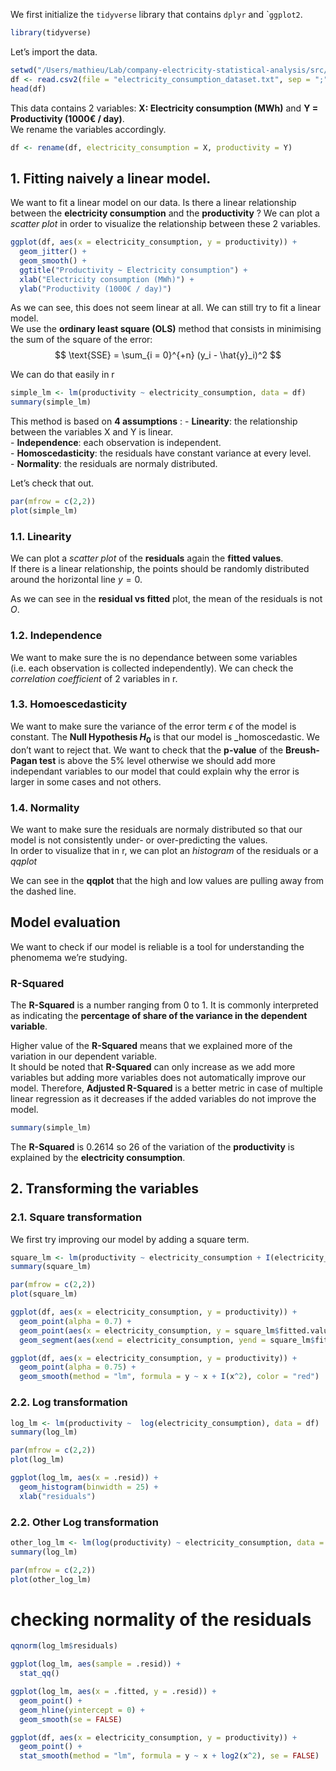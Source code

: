 We first initialize the `tidyverse` library that contains `dplyr` and ``ggplot2`.
```r
library(tidyverse)
```

Let's import the data.
```r
setwd("/Users/mathieu/Lab/company-electricity-statistical-analysis/src/")
df <- read.csv2(file = "electricity_consumption_dataset.txt", sep = ";", dec = ".")
head(df)
```

This data contains 2 variables: **X: Electricity consumption (MWh)** and **Y = Productivity (1000€ / day)**.    
We rename the variables accordingly.

```r
df <- rename(df, electricity_consumption = X, productivity = Y)
```

## 1. Fitting naively a linear model.

We want to fit a linear model on our data. Is there a linear relationship between the **electricity consumption** and the **productivity** ? We can plot a _scatter plot_ in order to visualize the relationship between these 2 variables.
```r
ggplot(df, aes(x = electricity_consumption, y = productivity)) +
  geom_jitter() +
  geom_smooth() +
  ggtitle("Productivity ~ Electricity consumption") +
  xlab("Electricity consumption (MWh)") +
  ylab("Productivity (1000€ / day)")
```

As we can see, this does not seem linear at all. We can still try to fit a linear model.    
We use the **ordinary least square (OLS)** method that consists in minimising the sum of the square of the error: 
$$
\text{SSE} = \sum_{i = 0}^{+n} (y_i - \hat{y}_i)^2
$$

We can do that easily in r 
```r
simple_lm <- lm(productivity ~ electricity_consumption, data = df)
summary(simple_lm)
```

This method is based on **4 assumptions** :
- **Linearity**: the relationship between the variables X and Y is linear.    
- **Independence**: each observation is independent.    
- **Homoscedasticity**: the residuals have constant variance at every level.   
- **Normality**: the residuals are normaly distributed.

Let's check that out.

```r
par(mfrow = c(2,2))
plot(simple_lm)
```

### 1.1. Linearity

We can plot a _scatter plot_ of the **residuals** again the **fitted values**.    
If there is a linear relationship, the points should be randomly distributed around the horizontal line $y = 0$.

As we can see in the **residual vs fitted** plot, the mean of the residuals is not $O$.

### 1.2. Independence 

We want to make sure the is no dependance between some variables (i.e. each observation is collected independently). We can check the _correlation coefficient_ of 2 variables in r.

### 1.3. Homoescedasticity

We want to make sure the variance of the error term $\epsilon$ of the model is constant. The **Null Hypothesis $H_0$** is that our model is _homoscedastic. We don't want to reject that. We want to check that the **p-value** of the **Breush-Pagan test** is above the 5% level otherwise we should add more independant variables to our model that could explain why the error is larger in some cases and not others.

### 1.4. Normality 

We want to make sure the residuals are normaly distributed so that our model is not consistently under- or over-predicting the values.    
In order to visualize that in r, we can plot an _histogram_ of the residuals or a _qqplot_

We can see in the **qqplot** that the high and low values are pulling away from the dashed line.

## Model evaluation

We want to check if our model is reliable is a tool for understanding the phenomema we're studying.

### R-Squared 

The **R-Squared** is a number ranging from $0$ to $1$. It is commonly interpreted as indicating the **percentage of share of the variance in the dependent variable**.

Higher value of the **R-Squared** means that we explained more of the variation in our dependent variable.    
It should be noted that **R-Squared** can only increase as we add more variables but adding more variables does not automatically improve our model. Therefore, **Adjusted R-Squared** is a better metric in case of multiple linear regression as it decreases if the added variables do not improve the model.

```r
summary(simple_lm)
```

The **R-Squared** is $0.2614$ so $26%$ of the variation of the **productivity** is explained by the **electricity consumption**.

## 2. Transforming the variables

### 2.1. Square transformation

We first try improving our model by adding a square term. 
```r
square_lm <- lm(productivity ~ electricity_consumption + I(electricity_consumption^2), data = df)
summary(square_lm)

par(mfrow = c(2,2))
plot(square_lm)
```

```r
ggplot(df, aes(x = electricity_consumption, y = productivity)) +
  geom_point(alpha = 0.7) +
  geom_point(aes(x = electricity_consumption, y = square_lm$fitted.values), color = "red", alpha = 0.5) +
  geom_segment(aes(xend = electricity_consumption, yend = square_lm$fitted.values), color = "red", alpha = 0.25, linetype = "dashed")
```

```r
ggplot(df, aes(x = electricity_consumption, y = productivity)) + 
  geom_point(alpha = 0.75) +
  geom_smooth(method = "lm", formula = y ~ x + I(x^2), color = "red")
```

### 2.2. Log transformation 
```r
log_lm <- lm(productivity ~  log(electricity_consumption), data = df)
summary(log_lm)

par(mfrow = c(2,2))
plot(log_lm)
```

```r
ggplot(log_lm, aes(x = .resid)) +
  geom_histogram(binwidth = 25) +
  xlab("residuals")
```

### 2.2. Other Log transformation 
```r
other_log_lm <- lm(log(productivity) ~ electricity_consumption, data = df)
summary(log_lm)

par(mfrow = c(2,2))
plot(other_log_lm)
```

# checking normality of the residuals
```r
qqnorm(log_lm$residuals)
```

```r
ggplot(log_lm, aes(sample = .resid)) +
  stat_qq()
```

```r
ggplot(log_lm, aes(x = .fitted, y = .resid)) +
  geom_point() +
  geom_hline(yintercept = 0) +
  geom_smooth(se = FALSE)
```

```r
ggplot(df, aes(x = electricity_consumption, y = productivity)) +
  geom_point() +
  stat_smooth(method = "lm", formula = y ~ x + log2(x^2), se = FALSE)
```